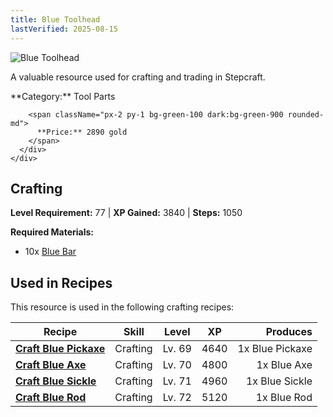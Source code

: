 ```yaml
---
title: Blue Toolhead
lastVerified: 2025-08-15
---
```


<div className="flex items-start gap-6 mb-8">
  <div className="flex-shrink-0">
    <img src="/assets/resources/smithing/blue_toolhead.png" alt="Blue Toolhead" className="w-24 h-24 border rounded-lg" />
  </div>
  <div className="flex-1">
    <div className="space-y-2">
      <p className="text-lg text-muted-foreground">A valuable resource used for crafting and trading in Stepcraft.</p>
      <div className="flex flex-wrap gap-4 text-sm">
        <span className="px-2 py-1 bg-blue-100 dark:bg-blue-900 rounded-md">
          **Category:** Tool Parts
        </span>
        
        <span className="px-2 py-1 bg-green-100 dark:bg-green-900 rounded-md">
          **Price:** 2890 gold
        </span>
      </div>
    </div>
  </div>
</div>

## Crafting
**Level Requirement:** 77 | **XP Gained:** 3840 | **Steps:** 1050


**Required Materials:**
- 10x [Blue Bar](/docs/resources/individual/blue_bar)


## Used in Recipes

This resource is used in the following crafting recipes:

| Recipe | Skill | Level | XP | Produces |
|--------|-------|-------|----|---------:|
| **[Craft Blue Pickaxe](/docs/items/individual/blue_pickaxe)** | Crafting | Lv. 69 | 4640 | 1x Blue Pickaxe |
| **[Craft Blue Axe](/docs/items/individual/blue_axe)** | Crafting | Lv. 70 | 4800 | 1x Blue Axe |
| **[Craft Blue Sickle](/docs/items/individual/blue_sickle)** | Crafting | Lv. 71 | 4960 | 1x Blue Sickle |
| **[Craft Blue Rod](/docs/items/individual/blue_rod)** | Crafting | Lv. 72 | 5120 | 1x Blue Rod |
